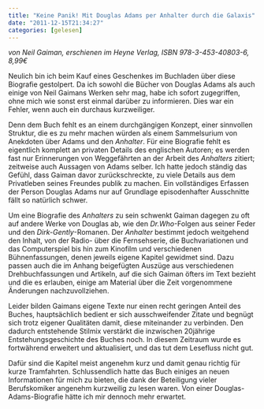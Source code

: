 ```yaml
---
title: "Keine Panik! Mit Douglas Adams per Anhalter durch die Galaxis"
date: "2011-12-15T21:34:27"
categories: [gelesen]
---
```


*von Neil Gaiman,
erschienen im Heyne Verlag, ISBN 978-3-453-40803-6, 8,99€*

Neulich bin ich beim Kauf eines Geschenkes im Buchladen über diese Biografie gestolpert. Da ich sowohl die Bücher von Douglas Adams als auch einige von Neil Gaimans Werken sehr mag, habe ich sofort zugegriffen, ohne mich wie sonst erst einmal darüber zu informieren. Dies war ein Fehler, wenn auch ein durchaus kurzweiliger.

Denn dem Buch fehlt es an einem durchgängigen Konzept, einer sinnvollen Struktur, die es zu mehr machen würden als einem Sammelsurium von Anekdoten über Adams und den *Anhalter*. Für eine Biografie fehlt es eigentlich komplett an privaten Details des englischen Autoren; es werden fast nur Erinnerungen von Weggefährten an der Arbeit des *Anhalters* zitiert; zeitweise auch Aussagen von Adams selber. Ich hatte jedoch ständig das Gefühl, dass Gaiman davor zurückschreckte, zu viele Details aus dem Privatleben seines Freundes publik zu machen. Ein vollständiges Erfassen der Person Douglas Adams nur auf Grundlage episodenhafter Ausschnitte fällt so natürlich schwer.

Um eine Biografie des *Anhalters* zu sein schwenkt Gaiman dagegen zu oft auf andere Werke von Douglas ab, wie den *Dr.Who*-Folgen aus seiner Feder und den *Dirk-Gently*-Romanen. Der *Anhalter* bestimmt jedoch weitgehend den Inhalt, von der Radio- über die Fernsehserie, die Buchvariationen und das Computerspiel bis hin zum Kinofilm und verschiedenen Bühnenfassungen, denen jeweils eigene Kapitel gewidmet sind. Dazu passen auch die im Anhang beigefügten Auszüge aus verschiedenen Drehbuchfassungen und Artikeln, auf die sich Gaiman öfters im Text bezieht und die es erlauben, einige am Material über die Zeit vorgenommene Änderungen nachzuvollziehen.

Leider bilden Gaimans eigene Texte nur einen recht geringen Anteil des Buches, hauptsächlich bedient er sich ausschweifender Zitate und begnügt sich trotz eigener Qualitäten damit, diese miteinander zu verbinden. Den dadurch entstehende Stilmix verstärkt die inzwischen 20jährige Entstehungsgeschichte des Buches noch. In diesem Zeitraum wurde es fortwährend erweitert und aktualisiert, und das tut dem Lesefluss nicht gut.

Dafür sind die Kapitel meist angenehm kurz und damit genau richtig für kurze Tramfahrten. Schlussendlich hatte das Buch einiges an neuen Informationen für mich zu bieten, die dank der Beteiligung vieler Berufskomiker angenehm kurzweilig zu lesen waren. Von einer Douglas-Adams-Biografie hätte ich mir dennoch mehr erwartet.
